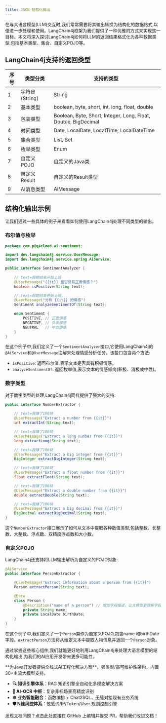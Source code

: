 ```yaml
---
title: JSON 结构化输出
---
```



在与大语言模型(LLM)交互时,我们常常需要将其输出转换为结构化的数据格式,以便进一步处理和使用。LangChain4j框架为我们提供了一种优雅的方式来实现这一目标。本文将深入探讨LangChain4j如何将LLM的返回结果格式化为各种数据类型,包括基本类型、集合、自定义POJO等。

## LangChain4j支持的返回类型


| 序号 | 类型分类            | 支持的类型                                         |
| ---- | ------------------- | ------------------------------------------------ |
| 1    | 字符串 (String)      | String                                           |
| 2    | 基本类型            | boolean, byte, short, int, long, float, double   |
| 3    | 包装类型            | Boolean, Byte, Short, Integer, Long, Float, Double, BigDecimal |
| 4    | 时间类型            | Date, LocalDate, LocalTime, LocalDateTime        |
| 5    | 集合类型            | List, Set                                        |
| 6    | 枚举类型            | Enum                                             |
| 7    | 自定义POJO          | 自定义的Java类                                    |
| 8    | 自定义Result        | 自定义的Result类型                                |
| 9    | AI消息类型          | AiMessage                                        |


## 结构化输出示例
让我们通过一些具体的例子来看看如何使用LangChain4j处理不同类型的输出。

### 布尔值与枚举
```java
package com.pig4cloud.ai.sentiment;

import dev.langchain4j.service.UserMessage;
import dev.langchain4j.service.spring.AiService;

public interface SentimentAnalyzer {
    
    // text=假期结束开始上班
    @UserMessage("{{it}} 是否具有正面情感？")
    boolean isPositive(String text);

    // text=假期结束开始上班
    @UserMessage("分析 {{it}} 的情感")
    Sentiment analyzeSentimentOf(String text);

    enum Sentiment {
        POSITIVE, // 正面情感
        NEGATIVE, // 负面情感
        NEUTRAL   // 中立情感
    }
}

```

在这个例子中,我们定义了一个`SentimentAnalyzer`接口,它使用LangChain4j的`@AiService`和`@UserMessage`注解来处理情感分析任务。该接口包含两个方法:

+ `isPositive`: 返回布尔值,表示文本是否具有积极情感。
+ `analyzeSentimentOf`: 返回枚举值,表示文本的情感倾向(积极、消极或中性)。

### 数字类型
对于数字类型的处理,LangChain4j同样提供了强大的支持:


```java
public interface NumberExtractor {
    
    // text=我赚了100块
    @UserMessage("Extract a number from {{it}}")
    int extractInt(String text);

    // text=我赚了100块
    @UserMessage("Extract a long number from {{it}}")
    long extractLong(String text);

    // text=我赚了100块
    @UserMessage("Extract a big integer from {{it}}")
    BigInteger extractBigInteger(String text);

    // text=我赚了100块
    @UserMessage("Extract a float number from {{it}}")
    float extractFloat(String text);

    // text=我赚了100块
    @UserMessage("Extract a double number from {{it}}")
    double extractDouble(String text);

    // text=我赚了100块
    @UserMessage("Extract a big decimal from {{it}}")
    BigDecimal extractBigDecimal(String text);
}

```

这个`NumberExtractor`接口展示了如何从文本中提取各种数值类型,包括整数、长整数、大整数、浮点数、双精度浮点数和大小数。

### 自定义POJO

LangChain4j还支持将LLM输出解析为自定义的POJO对象: 

```java
@AiService
public interface PersonExtractor {

    @UserMessage("Extract information about a person from {{it}}")
    Person extractPerson(String text);

    @Data
    class Person {
        @Description("name of a person") // 增加字段描述，让大模型更理解字段含义
        private String name;
        private LocalDate birthDate;
    }
}

```

在这个例子中,我们定义了一个`Person`类作为自定义POJO,包含name 和birthDate字段。`extractPerson`方法将从给定文本中提取人物信息并返回一个`Person`对象。

通过掌握这些核心组件,我们就能更好地利用LangChain4j来处理大语言模型的结构化输出,为我们的AI应用开发带来更多可能性。

<Card title="PIG AI应用开发平台 | 适合中大型企业构建自主可控的AI中台" icon="link" href="https://ai.pig4cloud.com">
**为Java开发者提供全栈式AI工程化解决方案**，强类型/高可维护性架构，内置30+主流大模型支持。

- **🔍 知识引擎体系**：RAG 知识引擎全自动化多模态解决方案
- **📝 AI-OCR 中枢**：复杂非标场景高精度识别
- **⚙️ 业务智能融合**：函数编排 + Chat2SQL，无缝对接现有业务系统
- **🛡️ N维风控体系**：敏感词/IP/Token/User 规则控制引擎
</Card>

<Card title="文档有误？请协助编辑" icon="pencil" href="https://github.com/javaai-pig4cloud-com/javaai-docs/edit/main/docs/09JSON输出.mdx">
  发现文档问题？点击此处直接在 GitHub 上编辑并提交 PR，帮助我们改进文档！
</Card>

